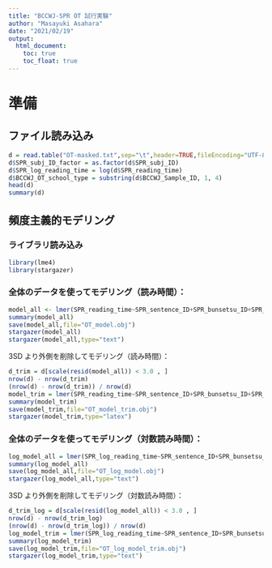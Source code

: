 ```yaml
---
title: "BCCWJ-SPR OT 試行実験"
author: "Masayuki Asahara"
date: "2021/02/19"
output:
  html_document:
    toc: true
    toc_float: true    
---
```


# 準備
## ファイル読み込み
```r
d = read.table("OT-masked.txt",sep="\t",header=TRUE,fileEncoding="UTF-8")
d$SPR_subj_ID_factor = as.factor(d$SPR_subj_ID)
d$SPR_log_reading_time = log(d$SPR_reading_time)
d$BCCWJ_OT_school_type = substring(d$BCCWJ_Sample_ID, 1, 4)
head(d)
summary(d)
```

## 頻度主義的モデリング
### ライブラリ読み込み
```r
library(lme4)
library(stargazer)
```

### 全体のデータを使ってモデリング（読み時間）：
```r
model_all <- lmer(SPR_reading_time~SPR_sentence_ID+SPR_bunsetsu_ID+SPR_word_length+SPR_trial+BCCWJ_OT_school_type+(1|SPR_subj_ID_factor)+(1|BCCWJ_Sample_ID),data=d,REML=FALSE)
summary(model_all)
save(model_all,file="OT_model.obj")
stargazer(model_all)
stargazer(model_all,type="text")
```
3SD より外側を削除してモデリング（読み時間）：
```r
d_trim = d[scale(resid(model_all)) < 3.0 , ]
nrow(d) - nrow(d_trim)
(nrow(d) - nrow(d_trim)) / nrow(d)
model_trim = lmer(SPR_reading_time~SPR_sentence_ID+SPR_bunsetsu_ID+SPR_word_length+SPR_trial+BCCWJ_OT_school_type+(1|SPR_subj_ID_factor)+(1|BCCWJ_Sample_ID),data=d_trim,REML=FALSE)
summary(model_trim)
save(model_trim,file="OT_model_trim.obj")
stargazer(model_trim,type="latex")
```

### 全体のデータを使ってモデリング（対数読み時間）：
```r
log_model_all = lmer(SPR_log_reading_time~SPR_sentence_ID+SPR_bunsetsu_ID+SPR_word_length+SPR_trial+BCCWJ_OT_school_type+(1|SPR_subj_ID_factor)+(1|BCCWJ_Sample_ID),data=d,REML=FALSE)
summary(log_model_all)
save(log_model_all,file="OT_log_model.obj")
stargazer(log_model_all,type="text")
```
3SD より外側を削除してモデリング（対数読み時間）：
```r
d_trim_log = d[scale(resid(log_model_all)) < 3.0 , ]
nrow(d) - nrow(d_trim_log)
(nrow(d) - nrow(d_trim_log)) / nrow(d)
log_model_trim = lmer(SPR_log_reading_time~SPR_sentence_ID+SPR_bunsetsu_ID+SPR_word_length+SPR_trial+BCCWJ_OT_school_type+(1|SPR_subj_ID_factor)+(1|BCCWJ_Sample_ID),data=d_trim_log,REML=FALSE)
summary(log_model_trim)
save(log_model_trim,file="OT_log_model_trim.obj")
stargazer(log_model_trim,type="text")
```

